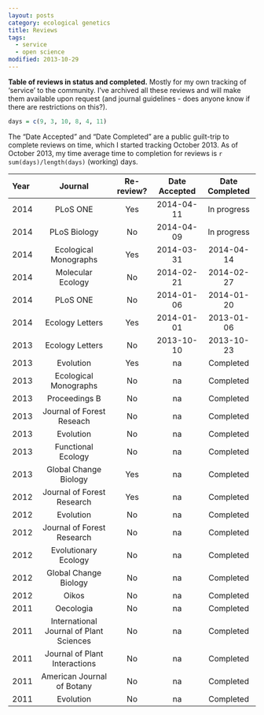 ```yaml
---
layout: posts
category: ecological genetics
title: Reviews
tags:
  - service
  - open science
modified: 2013-10-29
---
```


**Table of reviews in status and completed.** Mostly for my own tracking of 'service' to the community. I've archived all these reviews and will make them available upon request (and journal guidelines - does anyone know if there are restrictions on this?). 

```r
days = c(9, 3, 10, 8, 4, 11)
```

The "Date Accepted" and "Date Completed" are a public guilt-trip to complete reviews on time, which I started tracking October 2013. As of October 2013, my time average time to completion for reviews is `r sum(days)/length(days)` (working) days. 


| Year | Journal | Re-review? | Date Accepted | Date Completed |
|:-----|:-------:|:----------:|:-------------:|:--------------:|
| 2014 | PLoS ONE | Yes | 2014-04-11 | In progress |
| 2014 | PLoS Biology | No | 2014-04-09 | In progress |
| 2014 | Ecological Monographs | Yes | 2014-03-31 | 2014-04-14 |
| 2014 | Molecular Ecology | No | 2014-02-21 | 2014-02-27 |
| 2014 | PLoS ONE | No | 2014-01-06 | 2014-01-20 |
| 2014 | Ecology Letters | Yes | 2014-01-01 | 2013-01-06 |
| 2013 | Ecology Letters | No | 2013-10-10 | 2013-10-23 |
| 2013 | Evolution | Yes | na | Completed |
| 2013 | Ecological Monographs | No | na | Completed |
| 2013 | Proceedings B | No | na | Completed |
| 2013 | Journal of Forest Reseach | No | na | Completed |
| 2013 | Evolution | No | na | Completed |
| 2013 | Functional Ecology | No | na | Completed |
| 2013 | Global Change Biology | Yes | na | Completed |
| 2012 | Journal of Forest Research | Yes | na | Completed |
| 2012 | Evolution | No | na | Completed |
| 2012 | Journal of Forest Research | No | na | Completed |
| 2012 | Evolutionary Ecology | No | na | Completed |
| 2012 | Global Change Biology | No | na | Completed |
| 2012 | Oikos | No | na | Completed |
| 2011 | Oecologia | No | na | Completed |
| 2011 | International Journal of Plant Sciences | No | na | Completed |
| 2011 | Journal of Plant Interactions | No | na | Completed |
| 2011 | American Journal of Botany | No | na | Completed |
| 2011 | Evolution | No | na | Completed |

